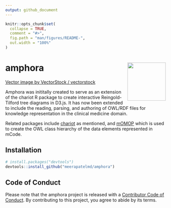 ```yaml
---
output: github_document
---
```


<!-- README.md is generated from README.Rmd. Please edit that file -->

```r
knitr::opts_chunk$set(
  collapse = TRUE,
  comment = "#>",
  fig.path = "man/figures/README-",
  out.width = "100%"
)
```

# amphora <img src="man/figures/logo.png" align="right" alt="" width="120" /> 
<a href="https://www.vectorstock.com/royalty-free-vector/amphora-from-greece-in-flat-style-with-shadow-vector-20886871">Vector image by VectorStock / vectorstock</a>

<!-- badges: start -->
<!-- badges: end -->

Amphora was inititally created to serve as an extension of the chariot R package 
to create interactive Reingold-Tilford tree diagrams in D3.js. It has now been 
extended to include the reading, parsing, and authoring of OWL/RDF files for 
knowledge representation in the clinical medicine domain.   

Related packages include [chariot](https://meerapatelmd.github.io/chariot) as
mentioned, and [mOMOP](https://meerapatelmd.github.io/mOMOP) which is used to 
create the OWL class hierarchy of the data elements represented in mCode.  


## Installation

``` r
# install.packages("devtools")
devtools::install_github("meerapatelmd/amphora")
```

## Code of Conduct

Please note that the amphora project is released with a [Contributor Code of Conduct](https://contributor-covenant.org/version/2/0/CODE_OF_CONDUCT.html). By contributing to this project, you agree to abide by its terms.
